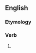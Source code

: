 ==English==

===Etymology===
{{suffix|en|maintain|eth|nocat=1}}

===Verb===
{{head|en|verb form}}

# {{en-archaic third-person singular of|maintain}}